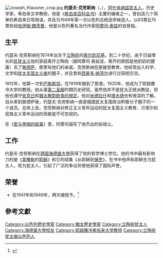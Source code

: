 {{expand|time=2014-10-11T14:16:32+00:00}}

[[File:Joseph_Klausner_crop.jpg|thumb]]
'''约瑟夫·克劳斯纳'''（{{lang-he|יוסף גדליה קלוזנר}}，{{bd|1874年|8月20日|1958年|10月27日|catIdx=K}}），[[阿什肯纳兹犹太人|阿什肯纳兹犹太人]]，历史学家，希伯来文学教授，他是《[[希伯来百科全书|希伯来百科全书]]》主要的编者之一，曾创造几个简单的希伯来日常用语，并且为1949年第一次以色列总统选举候选人。以83票比15票败给[[哈伊姆·魏茨曼|哈伊姆·魏茨曼]]。他是以色列著名当代作家[[阿摩司·奥兹|阿摩司·奥兹]]的伯曾祖。

== 生平 ==
约瑟夫·克劳斯纳在1874年出生于[[立陶宛|立陶宛]]的[[奥尔凯尼基|奥尔凯尼基]]。到二十世纪，由于日益增长的[[反犹主义|反犹主义]]他的家庭离开立陶宛（据阿摩司·奥兹说，离开的原因是他奶奶的健康）去了[[敖德萨|敖德萨]]，那里有他们的亲戚，克劳斯纳在那接受教育。他经常出入科学、文学和[[犹太复国主义者|犹太复国主义者]]的圈子，并且曾和[[西奥多·赫茨尔|西奥多·赫茨尔]]进行过简短交流。

1912年，他第一次到[[巴勒斯坦|巴勒斯坦]]，在1919年搬到了那里。1925年，他成为了耶路撒冷大学的教授。他从事[[第二圣殿|第二圣殿]]时期历史研究。虽然他并不是犹太正统派教徒，但他也遵守[[安息日|安息日]]和[[符合教规的食物_(犹太教)|猶太教對飲食的規定]]。他对[[米德拉什|米德拉什]]和[[塔木德|塔木德]]也有很深的了解。自从來到敖德萨後，约瑟夫·克劳斯纳一直是俄国犹太复国政治积极分子圈子的一个成员。总体上说，克劳斯纳对修正主义青年运动的犹太复国主义教育、贝塔尔和民族主义青年运动的贡献是不可忽视的。

在《[[爱与黑暗的故事|爱与黑暗的故事]]》里，阿摩司描写了他杰出的伯祖父。

== 工作 ==
约瑟夫·克劳斯纳在[[德国|德国]][[海德堡大學|海德堡大學]]获得了他的哲学博士学位。他的书中最有影响力的是《[[拿撒勒|拿撒勒]]的[[耶稣|耶稣]]》和它的续集《从耶稣到[[保罗|保罗]]》，在书中他声称耶稣生为犹太人，死为犹太人，引起了广泛的争议并使他获得了国际声誉。

== 荣誉 ==
* 在1941年和1949年，两次被授予{{link-en|贝亚里克奖|Bialik Prize}}。<ref name=bialik>{{Cite web| title=List of Bialik Prize recipients 1933–2004| url=http://www.tel-aviv.gov.il/Hebrew/_MultimediaServer/Documents/12516738.pdf| language=he| deadurl=yes| archiveurl=https://web.archive.org/web/20071217143811/http://www.tel-aviv.gov.il/Hebrew/_MultimediaServer/Documents/12516738.pdf| archivedate=2007-12-17}}</ref>

==參考文獻==
{{Reflist}}

{{Authority control}}
{{DEFAULTSORT:Klausner, Joseph}}
[[Category:以色列歷史學家|Category:以色列歷史學家]]
[[Category:猶太歷史學家|Category:猶太歷史學家]]
[[Category:立陶宛犹太人|Category:立陶宛犹太人]]
[[Category:海德堡大學校友|Category:海德堡大學校友]]
[[Category:耶路撒冷希伯来大学教师|Category:耶路撒冷希伯来大学教师]]
[[Category:立陶宛犹太裔以色列人|Category:立陶宛犹太裔以色列人]]